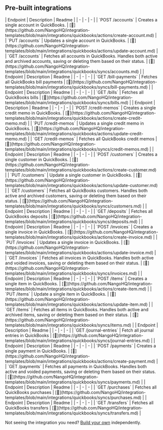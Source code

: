 
## Pre-built integrations

<AccordionGroup>


<Accordion title="Accounts">
| Endpoint | Description | Readme |
| - | - | - |
| `POST /accounts` | Creates a single account in QuickBooks. | [🔗](https://github.com/NangoHQ/integration-templates/blob/main/integrations/quickbooks/actions/create-account.md) |
| `PUT /accounts` | Updates a single account in QuickBooks. | [🔗](https://github.com/NangoHQ/integration-templates/blob/main/integrations/quickbooks/actions/update-account.md) |
| `GET /accounts` | Fetches all accounts in QuickBooks. Handles both active and archived accounts, saving or deleting them based on their status. | [🔗](https://github.com/NangoHQ/integration-templates/blob/main/integrations/quickbooks/syncs/accounts.md) |
</Accordion>


<Accordion title="Bill Payments">
| Endpoint | Description | Readme |
| - | - | - |
| `GET /bill-payments` | Fetches all QuickBooks bill payments | [🔗](https://github.com/NangoHQ/integration-templates/blob/main/integrations/quickbooks/syncs/bill-payments.md) |
</Accordion>


<Accordion title="Bills">
| Endpoint | Description | Readme |
| - | - | - |
| `GET /bills` | Fetches all QuickBooks bills | [🔗](https://github.com/NangoHQ/integration-templates/blob/main/integrations/quickbooks/syncs/bills.md) |
</Accordion>


<Accordion title="Credit Memos">
| Endpoint | Description | Readme |
| - | - | - |
| `POST /credit-memos` | Creates a single credit memo in QuickBooks. | [🔗](https://github.com/NangoHQ/integration-templates/blob/main/integrations/quickbooks/actions/create-credit-memo.md) |
| `PUT /credit-memos` | Updates a single credit memo in QuickBooks. | [🔗](https://github.com/NangoHQ/integration-templates/blob/main/integrations/quickbooks/actions/update-credit-memo.md) |
| `GET /credit-memos` | Fetches all QuickBooks credit memos | [🔗](https://github.com/NangoHQ/integration-templates/blob/main/integrations/quickbooks/syncs/credit-memos.md) |
</Accordion>


<Accordion title="Customers">
| Endpoint | Description | Readme |
| - | - | - |
| `POST /customers` | Creates a single customer in QuickBooks. | [🔗](https://github.com/NangoHQ/integration-templates/blob/main/integrations/quickbooks/actions/create-customer.md) |
| `PUT /customers` | Update a single customer in QuickBooks. | [🔗](https://github.com/NangoHQ/integration-templates/blob/main/integrations/quickbooks/actions/update-customer.md) |
| `GET /customers` | Fetches all QuickBooks customers. Handles both active and archived customers, saving or deleting them based on their status. | [🔗](https://github.com/NangoHQ/integration-templates/blob/main/integrations/quickbooks/syncs/customers.md) |
</Accordion>


<Accordion title="Deposits">
| Endpoint | Description | Readme |
| - | - | - |
| `GET /deposits` | Fetches all QuickBooks deposits | [🔗](https://github.com/NangoHQ/integration-templates/blob/main/integrations/quickbooks/syncs/deposits.md) |
</Accordion>


<Accordion title="Invoices">
| Endpoint | Description | Readme |
| - | - | - |
| `POST /invoices` | Creates a single invoice in QuickBooks. | [🔗](https://github.com/NangoHQ/integration-templates/blob/main/integrations/quickbooks/actions/create-invoice.md) |
| `PUT /invoices` | Updates a single invoice in QuickBooks. | [🔗](https://github.com/NangoHQ/integration-templates/blob/main/integrations/quickbooks/actions/update-invoice.md) |
| `GET /invoices` | Fetches all invoices in QuickBooks. Handles both active and voided invoices, saving or deleting them based on their status. | [🔗](https://github.com/NangoHQ/integration-templates/blob/main/integrations/quickbooks/syncs/invoices.md) |
</Accordion>


<Accordion title="Items">
| Endpoint | Description | Readme |
| - | - | - |
| `POST /items` | Creates a single item in QuickBooks. | [🔗](https://github.com/NangoHQ/integration-templates/blob/main/integrations/quickbooks/actions/create-item.md) |
| `PUT /items` | Update a single item in QuickBooks. | [🔗](https://github.com/NangoHQ/integration-templates/blob/main/integrations/quickbooks/actions/update-item.md) |
| `GET /items` | Fetches all items in QuickBooks. Handles both active and archived items, saving or deleting them based on their status. | [🔗](https://github.com/NangoHQ/integration-templates/blob/main/integrations/quickbooks/syncs/items.md) |
</Accordion>


<Accordion title="Journal Entries">
| Endpoint | Description | Readme |
| - | - | - |
| `GET /journal-entries` | Fetch all journal entries in QuickBooks | [🔗](https://github.com/NangoHQ/integration-templates/blob/main/integrations/quickbooks/syncs/journal-entries.md) |
</Accordion>


<Accordion title="Payments">
| Endpoint | Description | Readme |
| - | - | - |
| `POST /payments` | Creates a single payment in QuickBooks. | [🔗](https://github.com/NangoHQ/integration-templates/blob/main/integrations/quickbooks/actions/create-payment.md) |
| `GET /payments` | Fetches all payments in QuickBooks. Handles both active and voided payments, saving or deleting them based on their status. | [🔗](https://github.com/NangoHQ/integration-templates/blob/main/integrations/quickbooks/syncs/payments.md) |
</Accordion>


<Accordion title="Purchases">
| Endpoint | Description | Readme |
| - | - | - |
| `GET /purchases` | Fetches all QuickBooks purchases | [🔗](https://github.com/NangoHQ/integration-templates/blob/main/integrations/quickbooks/syncs/purchases.md) |
</Accordion>


<Accordion title="Transfers">
| Endpoint | Description | Readme |
| - | - | - |
| `GET /transfers` | Fetches all QuickBooks transfers | [🔗](https://github.com/NangoHQ/integration-templates/blob/main/integrations/quickbooks/syncs/transfers.md) |
</Accordion>

</AccordionGroup>

<Tip>Not seeing the integration you need? [Build your own](https://docs.nango.dev/guides/custom-integrations/overview) independently.</Tip>
